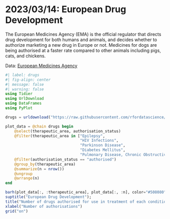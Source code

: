 # 2023/03/14: European Drug Development

The European Medicines Agency (EMA) is the official regulator that directs drug development for both humans and animals, and decides whether to authorize marketing a new drug in Europe or not. Medicines for dogs are being authorised at a faster rate compared to other animals including pigs, cats, and chickens.
           
Data: [European Medicines Agency](https://github.com/rfordatascience/tidytuesday/blob/master/data/2023/2023-03-14/readme.md)

```julia
#| label: drugs
#| fig-align: center
#| message: false
#| warning: false
using Tidier
using UrlDownload
using DataFrames
using PyPlot

drugs = urldownload("https://raw.githubusercontent.com/rfordatascience/tidytuesday/master/data/2023/2023-03-14/drugs.csv") |> DataFrame ;

plot_data = @chain drugs begin
    @select(therapeutic_area, authorisation_status)
    @filter(therapeutic_area in ["Epilepsy",
                                 "HIV Infections",
                                 "Parkinson Disease",
                                 "Diabetes Mellitus",
                                 "Pulmonary Disease, Chronic Obstructive"])
    @filter(authorisation_status == "authorised")
    @group_by(therapeutic_area)
    @summarize(n = nrow())
    @ungroup
    @arrange(n)
end

barh(plot_data[:, :therapeutic_area], plot_data[:, :n], color="#508080", align="center", alpha=0.5)
suptitle("European Drug Development");
title("Number of drugs authorised for use in treatment of each condition.");
xlabel("Number of authorisations")
grid("on")
```



